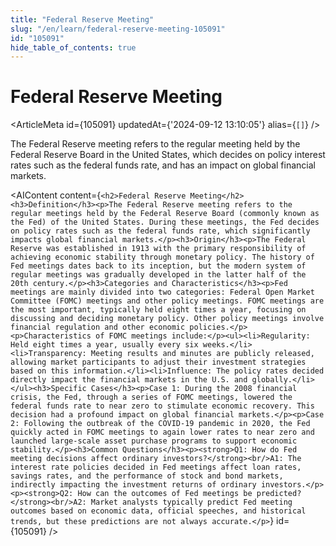 ```yaml
---
title: "Federal Reserve Meeting"
slug: "/en/learn/federal-reserve-meeting-105091"
id: "105091"
hide_table_of_contents: true
---
```



# Federal Reserve Meeting

<ArticleMeta id={105091} updatedAt={'2024-09-12 13:10:05'} alias={`[]`} />
<div className='border-solid border-b border-t-0 my-4 border-[var(--ifm-color-gray-300)]' />

The Federal Reserve meeting refers to the regular meeting held by the Federal Reserve Board in the United States, which decides on policy interest rates such as the federal funds rate, and has an impact on global financial markets.

<AIContent content={`<h2>Federal Reserve Meeting</h2><h3>Definition</h3><p>The Federal Reserve meeting refers to the regular meetings held by the Federal Reserve Board (commonly known as the Fed) of the United States. During these meetings, the Fed decides on policy rates such as the federal funds rate, which significantly impacts global financial markets.</p><h3>Origin</h3><p>The Federal Reserve was established in 1913 with the primary responsibility of achieving economic stability through monetary policy. The history of Fed meetings dates back to its inception, but the modern system of regular meetings was gradually developed in the latter half of the 20th century.</p><h3>Categories and Characteristics</h3><p>Fed meetings are mainly divided into two categories: Federal Open Market Committee (FOMC) meetings and other policy meetings. FOMC meetings are the most important, typically held eight times a year, focusing on discussing and deciding monetary policy. Other policy meetings involve financial regulation and other economic policies.</p><p>Characteristics of FOMC meetings include:</p><ul><li>Regularity: Held eight times a year, usually every six weeks.</li><li>Transparency: Meeting results and minutes are publicly released, allowing market participants to adjust their investment strategies based on this information.</li><li>Influence: The policy rates decided directly impact the financial markets in the U.S. and globally.</li></ul><h3>Specific Cases</h3><p>Case 1: During the 2008 financial crisis, the Fed, through a series of FOMC meetings, lowered the federal funds rate to near zero to stimulate economic recovery. This decision had a profound impact on global financial markets.</p><p>Case 2: Following the outbreak of the COVID-19 pandemic in 2020, the Fed quickly acted in FOMC meetings to again lower rates to near zero and launched large-scale asset purchase programs to support economic stability.</p><h3>Common Questions</h3><p><strong>Q1: How do Fed meeting decisions affect ordinary investors?</strong><br/>A1: The interest rate policies decided in Fed meetings affect loan rates, savings rates, and the performance of stock and bond markets, indirectly impacting the investment returns of ordinary investors.</p><p><strong>Q2: How can the outcomes of Fed meetings be predicted?</strong><br/>A2: Market analysts typically predict Fed meeting outcomes based on economic data, official speeches, and historical trends, but these predictions are not always accurate.</p>`} id={105091} />
